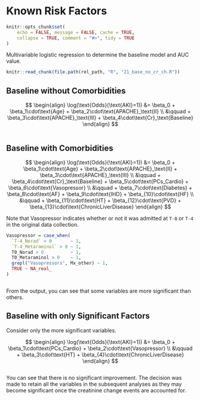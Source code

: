 # Known Risk Factors

```r
knitr::opts_chunk$set(
    echo = FALSE, message = FALSE, cache = TRUE,
    collapse = TRUE, comment = "#>", tidy = TRUE
)
```

Multivariable logistic regression to determine the baseline model and AUC value.

```r
knitr::read_chunk(file.path(rel_path, "R", "21_base_no_cr_ch.R"))
```

## Baseline without Comorbidities

$$
\begin{align}
\log(\text{Odds}(\text{AKI}=1)) &= \beta_0 + \beta_1\cdot\text{Age} + \beta_2\cdot\text{APACHE}_\text{II} \\
  &\qquad + \beta_3\cdot\text{APACHE}_\text{III} + \beta_4\cdot\text{Cr}_\text{Baseline}
\end{align}
$$

```r
```

## Baseline with Comorbidities


$$
\begin{align}
\log(\text{Odds}(\text{AKI}=1)) &= \beta_0 + \beta_1\cdot\text{Age} + \beta_2\cdot\text{APACHE}_\text{II} + \beta_3\cdot\text{APACHE}_\text{III} \\
  &\qquad + \beta_4\cdot\text{Cr}_\text{Baseline} + \beta_5\cdot\text{PCs_Cardio} + \beta_6\cdot\text{Vasopressor} \\
  &\qquad + \beta_7\cdot\text{Diabetes} + \beta_8\cdot\text{AF} + \beta_9\cdot\text{IHD} + \beta_{10}\cdot\text{HF} \\
  &\qquad + \beta_{11}\cdot\text{HT} + \beta_{12}\cdot\text{PVD} + \beta_{13}\cdot\text{ChronicLiverDisease}
\end{align}
$$

Note that Vasopressor indicates whether or not it was admitted at `T-0` or `T-4` in the original data collection.

```r
Vasopressor = case_when(
  `T-4_Norad` > 0       ~ 1,
  `T-4_Metaraminol` > 0 ~ 1,
  T0_Norad > 0          ~ 1,
  T0_Metaraminol > 0    ~ 1,
  grepl("Vasopressors", Mx_other) ~ 1,
  TRUE ~ NA_real_
)
```

```r
```

From the output, you can see that some variables are more significant than others.

## Baseline with only Significant Factors

Consider only the more significant variables.

$$
\begin{align}
\log(\text{Odds}(\text{AKI}=1)) &= \beta_0 + \beta_1\cdot\text{PCs_Cardio} + \beta_2\cdot\text{Vasopressor} \\
  &\qquad + \beta_3\cdot\text{HT} + \beta_{4}\cdot\text{ChronicLiverDisease}
\end{align}
$$

```r
```

You can see that there is no significant improvement. The decision was made to retain all the variables in the subsequent analyses as they may become significant once the creatinine change events are accounted for.
